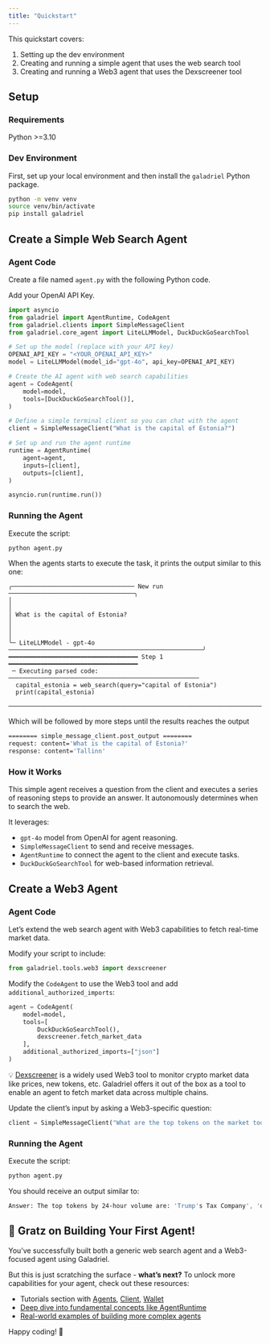 ```yaml
---
title: "Quickstart"
---
```


This quickstart covers:

1. Setting up the dev environment
2. Creating and running a simple agent that uses the web search tool
3. Creating and running a Web3 agent that uses the Dexscreener tool

## Setup

### Requirements

Python >=3.10

### Dev Environment

First, set up your local environment and then install the `galadriel` Python package.

```bash
python -m venv venv
source venv/bin/activate
pip install galadriel
```

## Create a Simple Web Search Agent

### Agent Code

Create a file named `agent.py` with the following Python code.

Add your OpenAI API Key.

```python
import asyncio
from galadriel import AgentRuntime, CodeAgent
from galadriel.clients import SimpleMessageClient
from galadriel.core_agent import LiteLLMModel, DuckDuckGoSearchTool

# Set up the model (replace with your API key)
OPENAI_API_KEY = "<YOUR_OPENAI_API_KEY>"
model = LiteLLMModel(model_id="gpt-4o", api_key=OPENAI_API_KEY)

# Create the AI agent with web search capabilities
agent = CodeAgent(
    model=model,
    tools=[DuckDuckGoSearchTool()],
)

# Define a simple terminal client so you can chat with the agent
client = SimpleMessageClient("What is the capital of Estonia?")

# Set up and run the agent runtime
runtime = AgentRuntime(
    agent=agent,
    inputs=[client],
    outputs=[client],
)

asyncio.run(runtime.run())
```

### Running the Agent
Execute the script:
```bash
python agent.py
```
When the agents starts to execute the task, it prints the output similar to this one:
```
╭────────────────────────────────── New run ───────────────────────────────────╮
│                                                                              │
│ What is the capital of Estonia?                                              │
│                                                                              │
╰─ LiteLLMModel - gpt-4o ──────────────────────────────────────────────────────╯
━━━━━━━━━━━━━━━━━━━━━━━━━━━━━━━━━━━━ Step 1 ━━━━━━━━━━━━━━━━━━━━━━━━━━━━━━━━━━━━
 ─ Executing parsed code: ─────────────────────────────────────────────────────
  capital_estonia = web_search(query="capital of Estonia")
  print(capital_estonia)
 ──────────────────────────────────────────────────────────────────────────────
```
Which will be followed by more steps until the results reaches the output
```bash
======== simple_message_client.post_output ========
request: content='What is the capital of Estonia?'
response: content='Tallinn'
```

###  How it Works

This simple agent receives a question from the client and executes a series of reasoning steps to provide an answer. It autonomously determines when to search the web.

It leverages:

- `gpt-4o` model from OpenAI for agent reasoning.
- `SimpleMessageClient` to send and receive messages.
- `AgentRuntime` to connect the agent to the client and execute tasks.
- `DuckDuckGoSearchTool` for web-based information retrieval.

## Create a Web3 Agent

### Agent Code

Let’s extend the web search agent with Web3 capabilities to fetch real-time market data.

Modify your script to include:

```python
from galadriel.tools.web3 import dexscreener
```

Modify the `CodeAgent` to use the Web3 tool and add `additional_authorized_imports`:

```python
agent = CodeAgent(
    model=model,
    tools=[
        DuckDuckGoSearchTool(),
        dexscreener.fetch_market_data
    ],
    additional_authorized_imports=["json"]
)
```

💡 [Dexscreener](https://dexscreener.com/) is a widely used Web3 tool to monitor crypto market data like prices, new tokens, etc. Galadriel offers it out of the box as a tool to enable an agent to fetch market data across multiple chains.

Update the client’s input by asking a Web3-specific question:

```python
client = SimpleMessageClient("What are the top tokens on the market today?")
```

### Running the Agent

Execute the script:

```bash
python agent.py
```

You should receive an output similar to:

```bash
Answer: The top tokens by 24-hour volume are: 'Trump's Tax Company', 'dogwifouthat', 'THE DARK KNIGHT', and 'BRITISH DOG'
```

## 🎉 Gratz on Building Your First Agent!

You’ve successfully built both a generic web search agent and a Web3-focused agent using Galadriel.

But this is just scratching the surface - **what’s next?** To unlock more capabilities for your agent, check out these resources:

- Tutorials section with [Agents](/galadriel-network/tutorials/agents), [Client](galadriel-network/tutorials/clients), [Wallet](/galadriel-network/tutorials/wallet)
- [Deep dive into fundamental concepts like AgentRuntime](/galadriel-network/concepts/runtime)
- [Real-world examples of building more complex agents](/galadriel-network/examples/examples)

Happy coding! 🚀
